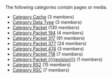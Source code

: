 <!-- DO NOT EDIT THIS FILE, CODE AUTOMATICALLY GENERATED BY category.sh -->
The following categories contain pages or media.
* [[Category Cache]] (3 members)
* [[Category Data Type]] (3 members)
* [[Category Packet]] (130 members)
* [[Category Packet 194]] (4 members)
* [[Category Packet 317]] (91 members)
* [[Category Packet 377]] (24 members)
* [[Category Packet 474]] (3 members)
* [[Category Packet 718]] (7 members)
* [[Category Packet {{{revision}}}]] (1 members)
* [[Category RS2]] (15 members)
* [[Category RSC]] (7 members)
